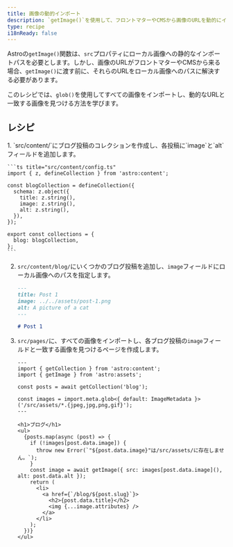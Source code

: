 ```yaml
---
title: 画像の動的インポート
description: `getImage()`を使用して、フロントマターやCMSから画像のURLを動的にインポートする方法を学びます。
type: recipe
i18nReady: false
---
```



Astroの`getImage()`関数は、`src`プロパティにローカル画像への静的なインポートパスを必要とします。しかし、画像のURLがフロントマターやCMSから来る場合、`getImage()`に渡す前に、それらのURLをローカル画像へのパスに解決する必要があります。

このレシピでは、`glob()`を使用してすべての画像をインポートし、動的なURLと一致する画像を見つける方法を学びます。

## レシピ

<Steps>
1.  `src/content/`にブログ投稿のコレクションを作成し、各投稿に`image`と`alt`フィールドを追加します。

    ```ts title="src/content/config.ts"
    import { z, defineCollection } from 'astro:content';

    const blogCollection = defineCollection({
      schema: z.object({
        title: z.string(),
        image: z.string(),
        alt: z.string(),
      }),
    });

    export const collections = {
      blog: blogCollection,
    };
    ```

2.  `src/content/blog/`にいくつかのブログ投稿を追加し、`image`フィールドにローカル画像へのパスを指定します。

    ```md title="src/content/blog/post-1.md"
    ---
    title: Post 1
    image: ../../assets/post-1.png
    alt: A picture of a cat
    ---

    # Post 1
    ```

3.  `src/pages/`に、すべての画像をインポートし、各ブログ投稿の`image`フィールドと一致する画像を見つけるページを作成します。

    ```astro title="src/pages/blog.astro"
    ---
    import { getCollection } from 'astro:content';
    import { getImage } from 'astro:assets';

    const posts = await getCollection('blog');

    const images = import.meta.glob<{ default: ImageMetadata }>('/src/assets/*.{jpeg,jpg,png,gif}');
    ---

    <h1>ブログ</h1>
    <ul>
      {posts.map(async (post) => {
        if (!images[post.data.image]) {
          throw new Error(`"${post.data.image}"は/src/assets/に存在しません。`);
        }
        const image = await getImage({ src: images[post.data.image](), alt: post.data.alt });
        return (
          <li>
            <a href={`/blog/${post.slug}`}>
              <h2>{post.data.title}</h2>
              <img {...image.attributes} />
            </a>
          </li>
        );
      })}
    </ul>
    ```
</Steps>